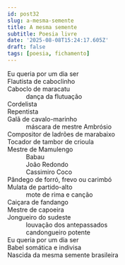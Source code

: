```yaml
---
id: post32
slug: a-mesma-semente
title: A mesma semente
subtitle: Poesia livre
date: '2025-08-08T15:24:17.605Z'
draft: false
tags: [poesia, fichamento]
---
```

Eu queria por um dia ser  
Flautista de caboclinho  
Caboclo de maracatu  
&emsp;&emsp;&emsp;dança da flutuação  
Cordelista  
Repentista   
Galã de cavalo-marinho  
&emsp;&emsp;&emsp;máscara de mestre Ambrósio  
Compositor de ladrões de marabaixo  
Tocador de tambor de crioula  
Mestre de Mamulengo  
&emsp;&emsp;&emsp;Babau  
&emsp;&emsp;&emsp;João Redondo  
&emsp;&emsp;&emsp;Cassimiro Coco  
Pândego de forró, frevo ou carimbó  
Mulata de partido-alto  
&emsp;&emsp;&emsp;mote de rima e canção  
Caiçara de fandango  
Mestre de capoeira  
Jongueiro do sudeste  
&emsp;&emsp;&emsp;louvação dos antepassados  
&emsp;&emsp;&emsp;candongueiro potente  
Eu queria por um dia ser  
Babel somática e indivisa  
Nascida da mesma semente brasileira
